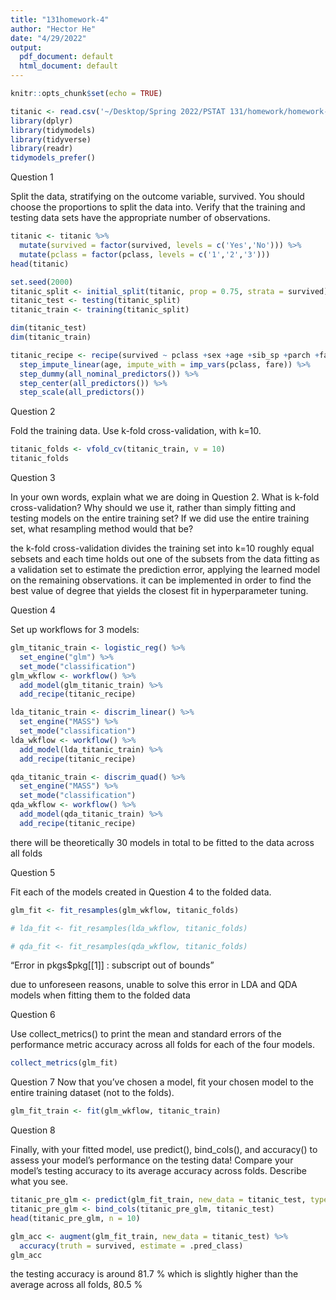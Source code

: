 ```yaml
---
title: "131homework-4"
author: "Hector He"
date: "4/29/2022"
output:
  pdf_document: default
  html_document: default
---
```


```r
knitr::opts_chunk$set(echo = TRUE)
```

```r
titanic <- read.csv('~/Desktop/Spring 2022/PSTAT 131/homework/homework-4/data/titanic.csv')
library(dplyr)
library(tidymodels)
library(tidyverse)
library(readr)
tidymodels_prefer()
```

Question 1

Split the data, stratifying on the outcome variable, survived. You should choose the proportions to split the data into. Verify that the training and testing data sets have the appropriate number of observations.
```r
titanic <- titanic %>%
  mutate(survived = factor(survived, levels = c('Yes','No'))) %>%
  mutate(pclass = factor(pclass, levels = c('1','2','3')))
head(titanic)
```

```r
set.seed(2000)
titanic_split <- initial_split(titanic, prop = 0.75, strata = survived)
titanic_test <- testing(titanic_split)
titanic_train <- training(titanic_split)
```

```r
dim(titanic_test)
dim(titanic_train)
```
```r
titanic_recipe <- recipe(survived ~ pclass +sex +age +sib_sp +parch +fare, data = titanic_train) %>% 
  step_impute_linear(age, impute_with = imp_vars(pclass, fare)) %>%
  step_dummy(all_nominal_predictors()) %>%
  step_center(all_predictors()) %>% 
  step_scale(all_predictors()) 
```


Question 2

Fold the training data. Use k-fold cross-validation, with k=10.
```r
titanic_folds <- vfold_cv(titanic_train, v = 10)
titanic_folds
```
Question 3

In your own words, explain what we are doing in Question 2. What is k-fold cross-validation? Why should we use it, rather than simply fitting and testing models on the entire training set? If we did use the entire training set, what resampling method would that be?

the k-fold cross-validation divides the training set into k=10 roughly equal sebsets and each time holds out one of the subsets from the data fitting as a validation set to estimate the prediction error, applying the learned model on the remaining observations. it can be implemented in order to find the best value of degree that yields the closest fit in hyperparameter tuning.


Question 4

Set up workflows for 3 models:
```r
glm_titanic_train <- logistic_reg() %>% 
  set_engine("glm") %>% 
  set_mode("classification")
glm_wkflow <- workflow() %>% 
  add_model(glm_titanic_train) %>% 
  add_recipe(titanic_recipe)
```

```r
lda_titanic_train <- discrim_linear() %>% 
  set_engine("MASS") %>% 
  set_mode("classification")
lda_wkflow <- workflow() %>% 
  add_model(lda_titanic_train) %>% 
  add_recipe(titanic_recipe)
```

```r
qda_titanic_train <- discrim_quad() %>% 
  set_engine("MASS") %>% 
  set_mode("classification")
qda_wkflow <- workflow() %>% 
  add_model(qda_titanic_train) %>% 
  add_recipe(titanic_recipe)
```
there will be theoretically 30 models in total to be fitted to the data across all folds


Question 5

Fit each of the models created in Question 4 to the folded data.
```r
glm_fit <- fit_resamples(glm_wkflow, titanic_folds)
```

```r
# lda_fit <- fit_resamples(lda_wkflow, titanic_folds)
```

```r
# qda_fit <- fit_resamples(qda_wkflow, titanic_folds)
```
"Error in pkgs$pkg[[1]] : subscript out of bounds"

due to unforeseen reasons, unable to solve this error in LDA and QDA models when fitting them to the folded data


Question 6

Use collect_metrics() to print the mean and standard errors of the performance metric accuracy across all folds for each of the four models.
```r
collect_metrics(glm_fit)
```


Question 7
Now that you’ve chosen a model, fit your chosen model to the entire training dataset (not to the folds).
```r
glm_fit_train <- fit(glm_wkflow, titanic_train)
```


Question 8

Finally, with your fitted model, use predict(), bind_cols(), and accuracy() to assess your model’s performance on the testing data! Compare your model’s testing accuracy to its average accuracy across folds. Describe what you see.
```r
titanic_pre_glm <- predict(glm_fit_train, new_data = titanic_test, type = "prob")
titanic_pre_glm <- bind_cols(titanic_pre_glm, titanic_test)
head(titanic_pre_glm, n = 10)
```

```r
glm_acc <- augment(glm_fit_train, new_data = titanic_test) %>%
  accuracy(truth = survived, estimate = .pred_class)
glm_acc
```
the testing accuracy is around 81.7 % which is slightly higher than the average across all folds, 80.5 %